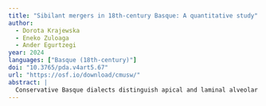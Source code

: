 ```yaml
---
title: "Sibilant mergers in 18th-century Basque: A quantitative study"
author:
  - Dorota Krajewska
  - Eneko Zuloaga
  - Ander Egurtzegi
year: 2024
languages: ["Basque (18th-century)"]
doi: "10.3765/pda.v4art5.67"
url: "https://osf.io/download/cmusw/"
abstract: |
  Conservative Basque dialects distinguish apical and laminal alveolar sibilants in the fricative and affricate series. This paper analyses the changes this system was undergoing in the Central Basque variety of San Sebastián in the 18th century: (1) the “Western merger”: neutralisation of the laminal and apical fricative sibilants in favour of the latter and the neutralisation of the laminal and apical alveolar affricates in favour of the former, which started in Western Basque and spread to some Central varieties, and (2) the “Central merger”, a more recent development, limited to some central dialects, where both fricative and affricate alveolar sibilants are realised as laminals. A generalised linear mixed-effects model was fitted to the data extracted from an early-18th-century manuscript which shows evidence of both patterns of merger. We propose that sibilant mergers were still in progress in the variety and time period under study and that they are interrelated processes. The Western merger started as a phonetically-conditioned sound change due to coarticulation to a following consonant. As this neutralisation extended to other positions, a hypercorrective change was initiated in some Central varieties, which eventually resulted in a mirror-image process, namely a change from apical to laminal fricatives.
---
```

